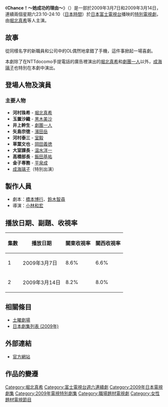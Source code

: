 {{影集資訊
| 名稱     = Chance！～她成功的理由～
| 原名     = チャンス!〜彼女が成功した理由〜
| 圖片     = 
| 圖說     = 
| 類型     = 
| 原創者   =  
| 每集長   = 60分鐘
| 編劇     = [[橋本博行|橋本博行]]、[[鈴木智尋|鈴木智尋]]
| 導演     = [[小林和宏|小林和宏]]
| 演出     = [[堀北真希|堀北真希]]、[[黑木美沙|黑木美沙]]、[[劇團一人|劇團一人]]、[[濱田岳|濱田岳]]等
| 主題曲   = 
| 片尾曲   =  
| 拍攝地   = [[日本|日本]]
| 執行製片 = 
| 製片人   = 
| 國家     = {{JPN}}
| 頻道     = [[富士電視台|富士電視台]]
| 開始     = 2009年3月7日
| 結束     = 2009年3月14日
| 集數     = 2
| 官方網站 = http://www.fujitv.co.jp/b_hp/chance
| imdb_id   = 
| tv_com_id = 
}}
《'''Chance！～她成功的理由～'''》（{{lang-ja|チャンス!〜彼女が成功した理由〜}}）是一部於2009年3月7日和2009年3月14日，連續兩個星期六23:10-24:10（[[日本時間|日本時間]]）於[[日本|日本]][[富士電視台|富士電視台]]播映的[[特別節目|特別]][[電視劇|電視劇]]，由[[堀北真希|堀北真希]]等人主演。

== 故事 ==
從同樣名字的新職員和公司中的OL偶然地拿錯了手機，這件事掀起一場喜劇。

本劇除了在NTTdocomo手提電話的廣告裡演出的[[堀北真希|堀北真希]]和[[劇團一人|劇團一人]]以外，[[成海璃子|成海璃子]]也特別在本劇中演出。

== 登場人物及演員 ==
=== 主要人物 ===
*'''河村珠希''' - [[堀北真希|堀北真希]]
*'''玉置沙織''' - [[黑木美沙|黑木美沙]]
*'''井上幹生''' - [[劇團一人|劇團一人]]
*'''矢島宗徳''' - [[濱田岳|濱田岳]]
*'''河村泰三''' - [[室毅|室毅]]
*'''草葉文也''' - [[岡田義徳|岡田義徳]]
*'''大室課長''' - [[温水洋一|温水洋一]]
*'''高橋部長''' - [[飯田基祐|飯田基祐]]
*'''金子専務''' - [[平泉成|平泉成]]
*[[成海璃子|成海璃子]]（特別出演）

== 製作人員 ==
* 劇本：[[橋本博行|橋本博行]]、[[鈴木智尋|鈴木智尋]]
* 導演：[[小林和宏|小林和宏]]

== 播放日期、副題、收視率 ==
{| class="wikitable" style="text-align:center"
!集數
!播放日期
!關東收視率
!關西收視率
|-
| 1 
| 2009年{{0}}3月{{0}}7日
| 8.6%
| 6.6%
|-
| 2
| 2009年{{0}}3月14日
| 8.2%
| 8.0%
|}

== 相關條目 ==
* [[土曜劇場|土曜劇場]]
* [[日本劇集列表_(2009年)|日本劇集列表 (2009年)]]

== 外部連結 ==
* [http://www.fujitv.co.jp/b_hp/chance 官方網站]{{Wayback|url=http://www.fujitv.co.jp/b_hp/chance |date=20090605002028 }} {{ja}}

== 作品的變遷 ==
{{電視節目的變遷|
電視台=[[富士電視台|富士電視台]]|
播放檔次=[[富士電視台週六連續劇|週六11時]]|
節目名稱=Chance！～她成功的理由～<br />（2009.3.7 - 2009.3.14）|
上一節目=[[紅綫_(日本電視劇)|紅綫]]<br />（2008.12.6 - 2009.2.28）|
下一節目=[[33分偵探|歸來了嗎？33分鐘偵探]]<br />（2009.3.21）|
}}

{{富士電視台週六晚間十一點連續劇}}
[[Category:堀北真希|Category:堀北真希]]
[[Category:富士電視台週六連續劇|Category:富士電視台週六連續劇]]
[[Category:2009年日本電視劇集|Category:2009年日本電視劇集]]
[[Category:2009年電視特別劇集|Category:2009年電視特別劇集]]
[[Category:職場題材電視劇|Category:職場題材電視劇]]
[[Category:女性題材電視節目|Category:女性題材電視節目]]